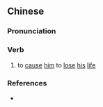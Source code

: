 {{also|俾坠其命}}
==Chinese==
{{zh-forms|s=俾坠其命}}

===Pronunciation===
{{zh-pron
|m=bǐ zhuì qí mìng
|cat=v
}}

===Verb===
{{zh-verb}}

# {{lb|zh|archaic}} to [[cause]] [[him]] to [[lose]] [[his]] [[life]]

===References===
* {{cite-book
|last=Luo
|first=Guanzhong
|authorlink=w:Luo Guanzhong
|coauthors=
|year=
|title=Annotated [[s:Romance of the Three Kingdoms/Chapter 5#12|Romance of the Three Kingdoms/Chapter 5]], page 70, note 19
|language=Mandarin
|publisher=
|location=
|isbn=957911305X
}}
